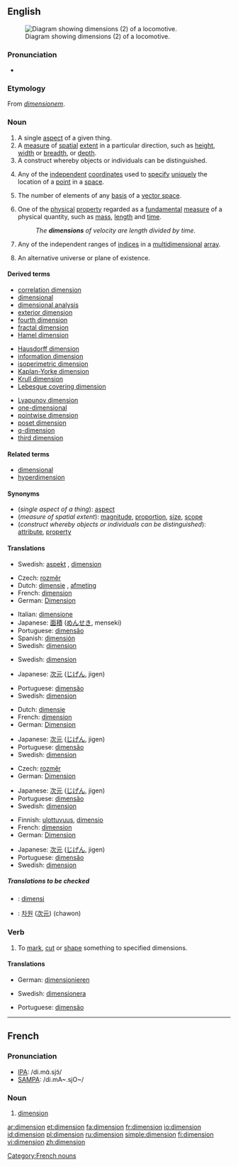 {{see|Dimension}}
{{wikipedia|dab=dimension (disambiguation)|dimension}}
==English==
[[Image:WRB - Adlitzgraben.jpg|thumb|right|Diagram showing dimensions (2) of a locomotive.]]
===Pronunciation===
*{{audio|en-us-dimension.ogg|Audio (US)}}

===Etymology===
From {{L.}} ''[[dimensionem]]''.

===Noun===
{{wikipedia}}
{{en-noun}}

# A single [[aspect]] of a given thing.
# A [[measure]] of [[spatial]] [[extent]] in a particular direction, such as [[height]], [[width]] or [[breadth]],  or [[depth]].
# A construct whereby objects or individuals can be distinguished.
# {{geometry}} Any of the [[independent]] [[coordinate]]s used to [[specify]] [[unique]]ly the location of a [[point]] in a [[space]].
# {{linear algebra}} The number of elements of any [[basis]] of a [[vector space]].
# {{physics}} One of the [[physical]] [[property]] regarded as a [[fundamental]] [[measure]] of a physical quantity, such as [[mass]], [[length]] and [[time]].
#:''The '''dimensions''' of velocity are length divided by time.''
# {{computing}} Any of the independent ranges of [[index|indices]] in a [[multidimensional]] [[array]].
# {{science fiction}} An alternative universe or plane of existence.

====Derived terms====
{{top3}}
*[[correlation dimension]]
*[[dimensional]]
*[[dimensional analysis]]
*[[exterior dimension]]
*[[fourth dimension]]
*[[fractal dimension]]
*[[Hamel dimension]]
{{mid3}}
*[[Hausdorff dimension]]
*[[information dimension]]
*[[isoperimetric dimension]]
*[[Kaplan-Yorke dimension]]
*[[Krull dimension]]
*[[Lebesgue covering dimension]]
{{mid3}}
*[[Lyapunov dimension]]
*[[one-dimensional]]
*[[pointwise dimension]]
*[[poset dimension]]
*[[q-dimension]]
*[[third dimension]]
{{bottom}}

====Related terms====
*[[dimensional]]
*[[hyperdimension]]

====Synonyms====
*(''single aspect of a thing''): [[aspect]]
*(''measure of spatial extent''): [[magnitude]], [[proportion]], [[size]], [[scope]]
*(''construct whereby objects or individuals can be distinguished''): [[attribute]], [[property]]

====Translations====

{{trans-top|single aspect of a thing}}
{{trans-mid}}
*Swedish: [[aspekt]] {{c}}, [[dimension#Swedish|dimension]] {{c}}
{{trans-bottom}}

{{trans-top|measure of spatial extent}}
*Czech: [[rozměr]] {{m}}
*Dutch: [[dimensie]] {{f}}, [[afmeting]] {{f}}
*French: [[#French|dimension]] {{f}}
*German: [[Dimension]] {{f}}
{{trans-mid}}
*Italian: [[dimensione]] {{f}}
*Japanese: [[面積]] ([[めんせき]], menseki)
*Portuguese: [[dimensão]]
*Spanish: [[dimensión]] {{f}}
*Swedish: [[dimension#Swedish|dimension]] {{c}}
{{trans-bottom}}

{{trans-top|construct whereby objects or individuals can be distinguished}}
{{trans-mid}}
*Swedish: [[dimension#Swedish|dimension]] {{c}}
{{trans-bottom}}

{{trans-top|in geometry}}
*Japanese: [[次元]] ([[じげん]], jigen)
{{trans-mid}}
*Portuguese: [[dimensão]]
*Swedish: [[dimension#Swedish|dimension]] {{c}}
{{trans-bottom}}

{{trans-top|in physics}}
*Dutch: [[dimensie]] {{f}}
*French: [[#French|dimension]] {{f}}
*German: [[Dimension]] {{f}}
{{trans-mid}}
*Japanese: [[次元]] ([[じげん]], jigen)
*Portuguese: [[dimensão]]
*Swedish: [[dimension#Swedish|dimension]] {{c}}
{{trans-bottom}}

{{trans-top|in computing}}
*Czech: [[rozměr]] {{m}}
*German: [[Dimension]] {{f}}
{{trans-mid}}
*Japanese: [[次元]] ([[じげん]], jigen)
*Portuguese: [[dimensão]]
*Swedish: [[dimension#Swedish|dimension]] {{c}}
{{trans-bottom}}

{{trans-top|in science fiction}}
*Finnish: [[ulottuvuus]], [[dimensio]]
*French: [[#French|dimension]] {{f}}
*German: [[Dimension]] {{f}}
{{trans-mid}}
*Japanese: [[次元]] ([[じげん]], jigen)
*Portuguese: [[dimensão]]
*Swedish: [[dimension#Swedish|dimension]] {{c}}
{{trans-bottom}}

=====Translations to be checked=====
<!--Remove this section once all of the translations below have been moved into the tables above.-->
{{checktrans}}

*{{ttbc|Indonesian}}: [[dimensi]]
*{{ttbc|Korean}}: [[차원]] ([[次元]]) (chawon)

===Verb===
{{en-verb}}

# {{transitive}} To [[mark]], [[cut]] or [[shape]] something to specified dimensions.

====Translations====
{{top}}
*German: [[dimensionieren]]
{{mid}}
*Swedish: [[dimensionera]]
{{bottom}}
*Portuguese: [[dimensão]]
{{bottom}}


----

==French==

===Pronunciation===
*[[w:IPA|IPA]]: /di.mɑ̃.sjɔ̃/
*[[w:SAMPA|SAMPA]]: /di.mA~.sjO~/

===Noun===
{{fr-noun|f}}

# [[#Noun|dimension]]

[[Category:French nouns]]

[[ar:dimension]]
[[et:dimension]]
[[fa:dimension]]
[[fr:dimension]]
[[io:dimension]]
[[id:dimension]]
[[pl:dimension]]
[[ru:dimension]]
[[simple:dimension]]
[[fi:dimension]]
[[vi:dimension]]
[[zh:dimension]]